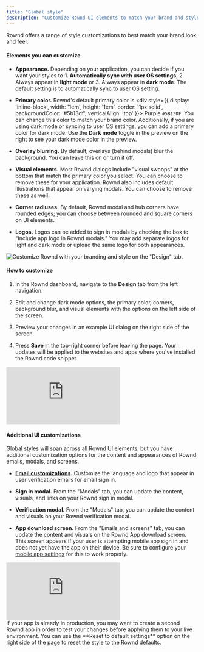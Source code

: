 ```yaml
---
title: "Global style"
description: "Customize Rownd UI elements to match your brand and style"
---
```


Rownd offers a range of style customizations to best match your brand look and feel.

#### Elements you can customize

- **Appearance.** Depending on your application, you can decide if you want your styles to **1. Automatically sync with user OS settings**, 2. Always appear in **light mode** or 3. Always appear in **dark mode**. The default setting is to automatically sync to user OS setting. 

- **Primary color.** Rownd's default primary color is <div style={{ display: 'inline-block', width: '1em', height: '1em', border: '1px solid', backgroundColor: '#5b13df', verticalAlign: 'top' }}></div> Purple `#5B13DF`. You can
  change this color to match your brand color. Additionally, if you are using dark mode or syncing to user OS settings, you can add a primary color for dark mode. Use the **Dark mode** toggle in the preview on the right to see your dark mode color in the preview.

- **Overlay blurring.** By default, overlays (behind modals) blur the background. You can leave this on or turn it off.

- **Visual elements.** Most Rownd dialogs include "visual swoops" at the bottom that match the primary color you select. You can choose to remove these for your application. Rownd also includes default illustrations that appear on varying modals. You can choose to remove these as well.

- **Corner radiuses.** By default, Rownd modal and hub corners have rounded edges; you can choose between rounded and square corners on UI elements.

- **Logos.** Logos can be added to sign in modals by checking the box to "Include app logo in Rownd modals." You may add separate logos for light and dark mode or upload the same logo for both appearances. 

![Customize Rownd with your branding and style on the "Design" tab.](/images/Global-style-wondr.png)

#### How to customize

1. In the Rownd dashboard, navigate to the **Design** tab from the left navigation.

2. Edit and change dark mode options, the primary color, corners, background blur, and visual
   elements with the options on the left side of the screen. 

4. Preview your changes in an example UI dialog on the right side of the screen.

5. Press **Save** in the top-right corner before leaving the page. Your updates will be applied to the websites and apps where you've installed the Rownd code snippet.

<div style={{ position: 'relative', paddingBottom: '63.829787234042556%', height: '0' }}><iframe src="https://www.loom.com/embed/68480fce8a8b4af48c11a2906bf58181" frameborder="0" webkitallowfullscreen mozallowfullscreen allowfullscreen style={{ position: 'absolute', top: '0', left: '0', width: '100%', height: '100%'}}></iframe></div>

#### Additional UI customizations 

Global styles will span across all Rownd UI elements, but you have additional customization options for the content and appearances of Rownd emails, modals, and screens.

- **[Email customizations](configuration/customizations/email-customization.mdx).** Customize the language and logo that appear in user verification emails for email sign in.

- **Sign in modal.** From the "Modals" tab, you can update the content, visuals, and links on your Rownd sign in modal. 

- **Verification modal.** From the "Modals" tab, you can update the content and visuals on your Rownd verification modal. 

- **App download screen.** From the "Emails and screens" tab, you can update the content and visuals on the Rownd App download screen. This screen appears if your user is attempting mobile app sign in and does not yet have the app on their device. Be sure to configure your [mobile app settings](configuration/mobile.mdx) for this to work properly. 

<div style={{ position: 'relative', paddingBottom: '67.58448060075094%', height: '0' }}><iframe src="https://www.loom.com/embed/92bbbd56032f4138a81f99dfef81cf1d" frameborder="0" webkitallowfullscreen mozallowfullscreen allowfullscreen style={{ position: 'absolute', top: '0', left: '0', width: '100%', height: '100%'}}></iframe></div>


<Info>
If your app is already in production, you may want to create a second Rownd app in order to test your changes before applying them to your live environment.
</Info>

<Info>
You can use the **Reset to default settings** option on the right side of the page
to reset the style to the Rownd defaults.
</Info>
